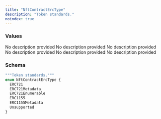 ```yaml
---
title: "NftContractErcType"
description: "Token standards."
noindex: true
---
```


### Values

<ResponseField name="ERC721" type="enum">
  No description provided
</ResponseField>

<ResponseField name="ERC721Metadata" type="enum">
  No description provided
</ResponseField>

<ResponseField name="ERC721Enumerable" type="enum">
  No description provided
</ResponseField>

<ResponseField name="ERC1155" type="enum">
  No description provided
</ResponseField>

<ResponseField name="ERC1155Metadata" type="enum">
  No description provided
</ResponseField>

<ResponseField name="Unsupported" type="enum">
  No description provided
</ResponseField>

### Schema


```graphql 
"""Token standards."""
enum NftContractErcType {
  ERC721
  ERC721Metadata
  ERC721Enumerable
  ERC1155
  ERC1155Metadata
  Unsupported
}
```
